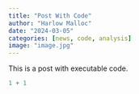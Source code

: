 ```yaml
---
title: "Post With Code"
author: "Harlow Malloc"
date: "2024-03-05"
categories: [news, code, analysis]
image: "image.jpg"
---
```


This is a post with executable code.

```r
1 + 1
```
